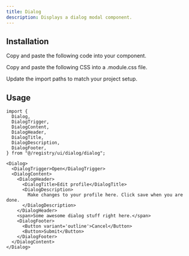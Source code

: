 ```yaml
---
title: Dialog
description: Displays a dialog modal component.
---
```


<ComponentPreview name='dialog-demo' />

## Installation

<Steps>

<Step>Copy and paste the following code into your component.</Step>

<ComponentSource type='code' />

<Step>Copy and paste the following CSS into a .module.css file.</Step>

<ComponentSource type='styles' />

<Step>Update the import paths to match your project setup.</Step>

</Steps>

## Usage

```tsx
import {
  Dialog,
  DialogTrigger,
  DialogContent,
  DialogHeader,
  DialogTitle,
  DialogDescription,
  DialogFooter,
} from "@/registry/ui/dialog/dialog";
```

```tsx
<Dialog>
  <DialogTrigger>Open</DialogTrigger>
  <DialogContent>
    <DialogHeader>
      <DialogTitle>Edit profile</DialogTitle>
      <DialogDescription>
        Make changes to your profile here. Click save when you are done.
      </DialogDescription>
    </DialogHeader>
    <span>Some awesome dialog stuff right here.</span>
    <DialogFooter>
      <Button variant='outline'>Cancel</Button>
      <Button>Submit</Button>
    </DialogFooter>
  </DialogContent>
</Dialog>
```
